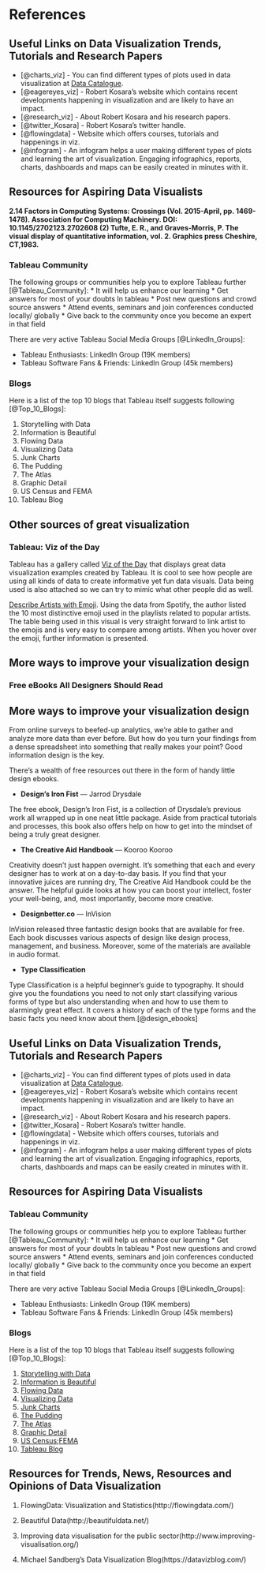 # References {-}

## Useful Links on Data Visualization Trends, Tutorials and Research Papers

* [@charts_viz] - You can find different types of plots used in data visualization at [Data Catalogue](https://datavizcatalogue.com/search.html).
* [@eagereyes_viz] - Robert Kosara's website which contains recent developments happening in visualization and are likely to have an impact.
* [@research_viz] - About Robert Kosara and his research papers.
* [@twitter_Kosara] - Robert Kosara's twitter handle.
* [@flowingdata] - Website which offers courses, tutorials and happenings in viz. 
* [@infogram] - An infogram helps a user making different types of plots and learning the art of visualization. Engaging infographics, reports, charts, dashboards and maps can be easily created in minutes with it.

## Resources for Aspiring Data Visualists

**2.14 Factors in Computing Systems: Crossings (Vol. 2015-April, pp. 1469-1478). Association for Computing Machinery. DOI: 10.1145/2702123.2702608 (2) Tufte, E. R., and Graves-Morris, P. The visual display of quantitative information, vol. 2. Graphics press Cheshire, CT,1983.**

### Tableau Community 
The following groups or communities help you to explore Tableau further [@Tableau_Community]: 
* It will help us enhance our learning
* Get answers for most of your doubts In tableau
* Post new questions and crowd source answers
* Attend events, seminars and join conferences conducted locally/ globally
* Give back to the community once you become an expert in that field

There are very active Tableau Social Media Groups [@LinkedIn_Groups]:

* Tableau Enthusiasts: LinkedIn Group (19K members)
* Tableau Software Fans & Friends: LinkedIn Group (45k members)

### Blogs
Here is a list of the top 10 blogs that Tableau itself suggests following [@Top_10_Blogs]:

1. Storytelling with Data
2. Information is Beautiful
3. Flowing Data
4. Visualizing Data
5. Junk Charts
6. The Pudding
7. The Atlas
8. Graphic Detail
9. US Census and FEMA
10. Tableau Blog

## Other sources of great visualization

### Tableau: Viz of the Day
Tableau has a gallery called [Viz of the Day](https://public.tableau.com/en-us/s/gallery) that displays great data visualization examples created by Tableau. It is cool to see how people are using all kinds of data to create informative yet fun data visuals. Data being used is also attached so we can try to mimic what other people did as well.  

[Describe Artists with Emoji](https://public.tableau.com/en-us/s/gallery/what-emoji-say-about-music?gallery=featured). Using the data from Spotify, the author listed the 10 most distinctive emoji used in the playlists related to popular artists. The table being used in this visual is very straight forward to link artist to the emojis and is very easy to compare among artists. When you hover over the emoji, further information is presented. 

## More ways to improve your visualization design
### Free eBooks All Designers Should Read

## More ways to improve your visualization design

From online surveys to beefed-up analytics, we’re able to gather and analyze more data than ever before. But how do you turn your findings from a dense spreadsheet into something that really makes your point? Good information design is the key.

There’s a wealth of free resources out there in the form of handy little design ebooks.

* **Design’s Iron Fist** — Jarrod Drysdale

The free ebook, Design’s Iron Fist, is a collection of Drysdale’s previous work all wrapped up in one neat little package. Aside from practical tutorials and processes, this book also offers help on how to get into the mindset of being a truly great designer.

* **The Creative Aid Handbook** — Kooroo Kooroo

Creativity doesn’t just happen overnight. It’s something that each and every designer has to work at on a day-to-day basis. If you find that your innovative juices are running dry, The Creative Aid Handbook could be the answer. The helpful guide looks at how you can boost your intellect, foster your well-being, and, most importantly, become more creative.

* **Designbetter.co** — InVision

InVision released three fantastic design books that are available for free. Each book discusses various aspects of design like design process, management, and business. Moreover, some of the materials are available in audio format.

* **Type Classification**

Type Classification is a helpful beginner’s guide to typography. It should give you the foundations you need to not only start classifying various forms of type but also understanding when and how to use them to alarmingly great effect. It covers a history of each of the type forms and the basic facts you need know about them.[@design_ebooks]

## Useful Links on Data Visualization Trends, Tutorials and Research Papers

* [@charts_viz] - You can find different types of plots used in data visualization at [Data Catalogue](https://datavizcatalogue.com/search.html).
* [@eagereyes_viz] - Robert Kosara's website which contains recent developments happening in visualization and are likely to have an impact.
* [@research_viz] - About Robert Kosara and his research papers.
* [@twitter_Kosara] - Robert Kosara's twitter handle.
* [@flowingdata] - Website which offers courses, tutorials and happenings in viz. 
* [@infogram] - An infogram helps a user making different types of plots and learning the art of visualization. Engaging infographics, reports, charts, dashboards and maps can be easily created in minutes with it.

## Resources for Aspiring Data Visualists

### Tableau Community 
The following groups or communities help you to explore Tableau further [@Tableau_Community]: 
* It will help us enhance our learning
* Get answers for most of your doubts In tableau
* Post new questions and crowd source answers
* Attend events, seminars and join conferences conducted locally/ globally
* Give back to the community once you become an expert in that field

There are very active Tableau Social Media Groups [@LinkedIn_Groups]:

* Tableau Enthusiasts: LinkedIn Group (19K members)
* Tableau Software Fans & Friends: LinkedIn Group (45k members)

### Blogs

Here is a list of the top 10 blogs that Tableau itself suggests following [@Top_10_Blogs]:

1. [Storytelling with Data](http://www.storytellingwithdata.com/)
2. [Information is Beautiful](https://informationisbeautiful.net/)
3. [Flowing Data](https://flowingdata.com/)
4. [Visualizing Data](http://www.visualisingdata.com/)
5. [Junk Charts](http://junkcharts.typepad.com/)
6. [The Pudding](https://pudding.cool/)
7. [The Atlas](https://www.theatlas.com/)
8. [Graphic Detail](https://www.economist.com/blogs/graphicdetail)
9. [US Census](https://www.census.gov/dataviz/);[FEMA](https://www.fema.gov/data-visualization)
10. [Tableau Blog](https://www.tableau.com/about/blog)

## Resources for Trends, News, Resources and Opinions of Data Visualization

1. FlowingData: Visualization and Statistics(http://flowingdata.com/)

2. Beautiful Data(http://beautifuldata.net/)

3. Improving data visualisation for the public sector(http://www.improving-visualisation.org/)

4. Michael Sandberg's Data Visualization Blog(https://datavizblog.com/)

